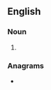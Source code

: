 ==English==

===Noun===
{{head|en|noun form}}

# {{plural of|detent|lang=en}}

===Anagrams===
* {{anagrams|en|a=deenstt|snetted|stented|tendest}}